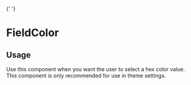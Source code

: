 

<Meta of={FieldColorStories} />{' '}

# FieldColor

## Usage

Use this component when you want the user to select a hex color value. This component is only recommended for use in theme settings.

<Primary />
<Controls />
